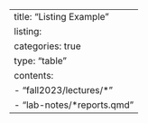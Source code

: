 ---
title: "Listing Example"
listing:
  categories: true
  type: "table"
  contents:
    - "fall2023/lectures/*"
    - "lab-notes/*reports.qmd"
---